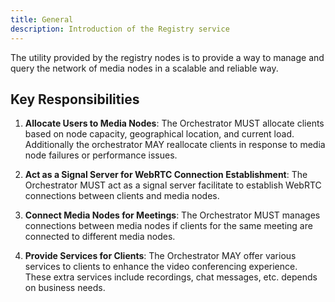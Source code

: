 ```yaml
---
title: General
description: Introduction of the Registry service
---
```



<Callout type="info">
The utility provided by the registry nodes is to provide a way to manage and query the 
network of media nodes in a scalable and reliable way.
</Callout>

## Key Responsibilities

1. **Allocate Users to Media Nodes**: The Orchestrator MUST allocate clients based on node capacity, 
geographical location, and current load. Additionally the orchestrator MAY reallocate clients 
in response to media node failures or performance issues.

2. **Act as a Signal Server for WebRTC Connection Establishment**: 
The Orchestrator MUST act as a signal server facilitate to establish WebRTC 
connections between clients and media nodes.

3. **Connect Media Nodes for Meetings**: 
The Orchestrator MUST manages connections between media nodes if clients for the same meeting 
are connected to different media nodes.

4. **Provide Services for Clients**: The Orchestrator MAY offer various services to clients to enhance the video conferencing experience.
These extra services include recordings, chat messages, etc. depends on business needs.
